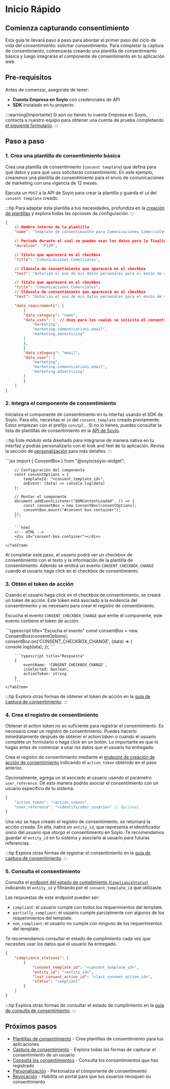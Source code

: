 
# Inicio Rápido

## Comienza capturando consentimiento

Esta guía te llevará paso a paso para abordar el primer paso del ciclo de vida del consentimiento: solicitar consentimiento.
Para completar la captura de consentimiento, comenzarás creando una plantilla de consentimiento básica y luego integrarás el componente de consentimiento en tu aplicación web.

## Pre-requisitos

Antes de comenzar, asegúrate de tener:

- **Cuenta Empresa en Soyio** con credenciales de API
- **SDK** instalado en tu proyecto

:::warning[Importante]
Si aún no tienes tu cuenta Empresa en Soyio, contacta a nuestro equipo para obtener una cuenta de prueba completando [el siguiente formulario](https://soyio.typeform.com/formularioweb).
:::

## Paso a paso

### 1. Crea una plantilla de consentimiento básica

Crea una plantilla de consentimiento (`consent template`) que defina para qué datos y para qué usos solicitarás consentimiento. En este ejemplo, crearemos una plantilla de consentimiento para el envío de comunicaciones de marketing con una vigencia de 12 meses.

Ejecuta un `POST` a la API de Soyio para crear la plantilla y guarda el `id` del `consent template` creado.

:::tip
Para adaptar esta plantilla a tus necesidades, profundiza en la [creación de plantillas](./consent-templates.mdx) y explora todas las opciones de configuración.
:::

```json title="POST /api/v1/consent_templates"
{
    // Nombre interno de la plantilla
    "name": "Template de consentimiento para Comunicaciones Comerciales",

    // Periodo durante el cual se pueden usar los datos para la finalidad de marketing
    "duration": "P12M",

    // Titulo que aparecerá en el checkbox
    "title": "Comunicaciones Comerciales",

    // Cláusula de consentimiento que aparecerá en el checkbox
    "text": "Autorizo el uso de mis datos personales para el envío de comunicaciones comerciales relacionadas con productos y servicios de la empresa.",

    // Titulo que aparecerá en el checkbox
    "title": "Comunicaciones Comerciales",
    // Cláusula de consentimiento que aparecerá en el checkbox
    "text": "Autorizo el uso de mis datos personales para el envío de comunicaciones comerciales relacionadas con productos y servicios de la empresa.",

    "data_requirements": [
        {
        "data_category": "name",
        "data_uses": [  // Usos para los cuales se solicita el consentimiento
            "marketing",
            "marketing.communications.email",
            "marketing.advertising"
        ]
        },
        {
        "data_category": "email",
        "data_uses": [
            "marketing",
            "marketing.communications.email",
            "marketing.advertising"
        ]
        }
    ]
}
```

### 2. Integra el componente de consentimiento

Inicializa el componente de consentimiento en tu interfaz usando el SDK de Soyio. Para ello, necesitas el `id` del `consent_template` creado previamente. Estos empiezan con el prefijo `constpl_`. Si no lo tienes, puedes consultar la lista de plantillas de consentimiento en la [API de Soyio](../../api/resources/index-consent-templates.api.mdx).

:::tip
Este módulo está diseñado para integrarse de manera nativa en tu interfaz y podrás personalizarlo con el look and feel de tu aplicación. Revisa la sección de [personalización](./customization.mdx) para más detalles.
:::

<Tabs>
    <TabItem value="web" label="SDK Web" default>
        ```jsx
        import { ConsentBox } from "@soyio/soyio-widget";

        // Configuración del componente
        const consentOptions = {
            templateId: "<consent_template_id>",
            onEvent: (data) => console.log(data)
        };

        // Montar el componente
        document.addEventListener("DOMContentLoaded", () => {
            const consentBox = new ConsentBox(consentOptions);
            consentBox.mount("#consent-box-container");
        });
        ```

        ```html
        <!-- HTML -->
        <div id="consent-box-container"></div>
        ```
    </TabItem>
</Tabs>

Al completar este paso, el usuario podrá ver un checkbox de consentimiento con el texto y la información de la plantilla de consentimiento. Además se emitirá un evento `CONSENT_CHECKBOX_CHANGE` cuando el usuario haga click en el checkbox de consentimiento.

### 3. Obtén el token de acción

Cuando el usuario haga click en el checkbox de consentimiento, se creará un token de acción. Este token está asociado a la evidencia del consentimiento y es necesario para crear el registro de consentimiento.

Escucha el evento `CONSENT_CHECKBOX_CHANGE` que emite el componente, este evento contiene el token de acción.

<Tabs>
    <TabItem value="web" label="SDK Web" default>
        ```typescript title="Escucha el evento"
        const consentBox = new ConsentBox(consentOptions);
        consentBox.on('CONSENT_CHECKBOX_CHANGE', (data) => {
            console.log(data);
        });
        ```

        ```typescript title="Respuesta"
        {
            eventName: 'CONSENT_CHECKBOX_CHANGE',
            isSelected: boolean,
            actionToken: string
        }
        ```
    </TabItem>
</Tabs>

:::tip
Explora otras formas de obtener el token de acción en la [guía de captura de consentimiento](./consent-capture.mdx).
:::

### 4. Crea el registro de consentimiento

Obtener el action token no es suficiente para registrar el consentimiento. Es necesario crear un registro de consentimiento. Puedes hacerlo inmediatamente después de obtener el action token o cuando el usuario complete un formulario o haga click en un botón. Lo importante es que lo hagas antes de comenzar a usar los datos que el usuario ha entregado.

Crea el registro de consentimiento mediante el [endpoint de creación de acción de consentimiento](../../api/resources/create-consent-action.api.mdx) indicando el `action_token` obtenido en el paso anterior.

Opcionalmente, agrega un id asociado al usuario usando el parámetro `user_reference`. De esta manera podrás asociar el consentimiento con un usuario específico de tu sistema.

```typescript title="POST /api/v1/consent_actions"
{
    "action_token": "<action_token>",
    "user_reference": "<identificador_usuario>" // Opcional
}
```

Una vez se haya creado el registro de consentimiento, se retornará la acción creada. En ella, habrá un `entity_id`, que representa el identificador único del usuario que otorgó el consentimiento en Soyio. Te recomendamos guardar el `entity_id` en tu sistema y asociarlo al usuario para futuras referencias.

:::tip
Explora otras formas de registrar el consentimiento en la [guía de captura de consentimiento](./consent-capture.mdx).
:::

### 5. Consulta el consentimiento

Consulta el [endpoint del estado de cumplimiento (`ComplianceStatus`)](../../api/resources/get-entity-agreement-compliance-statuses.api.mdx) indicando el `entity_id` y filtrando por el `consent_template_id` que utilizaste.

Las respuestas de este endpoint pueden ser:

- `compliant`: el usuario cumple con todos los requerimientos del template.
- `partially_compliant`: el usuario cumple parcialmente con algunos de los requerimientos del template.
- `non_compliant`: el usuario no cumple con ninguno de los requerimientos del template.

Te recomendamos consultar el estado de cumplimiento cada vez que necesites usar los datos que el usuario ha entregado.

```JSON title="GET /api/v1/entities/<entity_id>/agreement/compliance_statuses?consent_template_id=<consent_template_id>"
{
    "compliance_statuses": [
        {
            "consent_template_id": "<consent_template_id>",
            "entity_id": "<entity_id>",
            "last_consent_action_id": "<last_consent_action_id>",
            "status": "compliant"
        }
    ]
}
```

:::tip
Explora otras formas de consultar el estado de cumplimiento en la [guía de consulta de consentimiento](./consent-query.mdx).
:::

## Próximos pasos

- [Plantillas de consentimiento](./consent-templates.mdx) - Crea plantillas de consentimiento para tus aplicaciones
- [Captura de consentimiento](./consent-capture.mdx) - Explora todas las formas de capturar el consentimiento de un usuario
- [Consulta los consentimientos](./consent-query.mdx) - Consulta los consentimientos que has registrado
- [Personalización](./customization.mdx) - Personaliza el componente de consentimiento
- [Revocación](./consent-revocation.mdx) - Habilita un portal para que tus usuarios revoquen su consentimiento